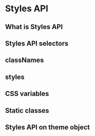 

# Styles API

## What is Styles API

## Styles API selectors

## classNames

## styles

## CSS variables

## Static classes

## Styles API on theme object
